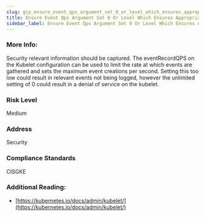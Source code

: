 ```yaml
---
slug: gcp_ensure_event_qps_argument_set_0_or_level_which_ensures_appropriate_event_capture
title: Ensure Event Qps Argument Set 0 Or Level Which Ensures Appropriate Event Capture
sidebar_label: Ensure Event Qps Argument Set 0 Or Level Which Ensures Appropriate Event Capture
---
```


### More Info:

Security relevant information should be captured. The eventRecordQPS on the Kubelet configuration can be used to limit the rate at which events are gathered and sets the maximum event creations per second. Setting this too low could result in relevant events not being logged, however the unlimited setting of 0 could result in a denial of service on the kubelet.

### Risk Level

Medium

### Address

Security

### Compliance Standards

CISGKE

### Additional Reading:

- [https://kubernetes.io/docs/admin/kubelet/](https://kubernetes.io/docs/admin/kubelet/) 

